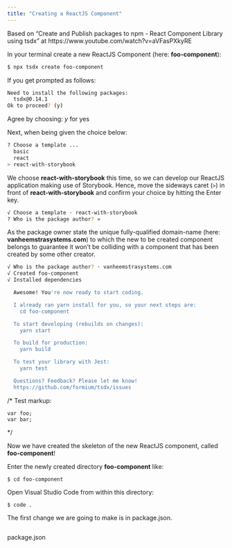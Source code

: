 ```yaml
---
title: "Creating a ReactJS Component"
---
```


Based on "Create and Publish packages to npm - React Component Library using tsdx" at https://www.youtube.com/watch?v=aVFasPXkyRE

In your terminal create a new ReactJS Component (here: **foo-component**):

``` .sh
$ npx tsdx create foo-component
```

If you get prompted as follows:

``` .sh
Need to install the following packages:
  tsdx@0.14.1
Ok to proceed? (y)
```

Agree by choosing: *y* for yes

Next, when being given the choice below:

``` .sh
? Choose a template ... 
  basic
  react
> react-with-storybook  
```

We choose **react-with-storybook** this time, so we can develop our ReactJS application making use of Storybook. Hence, move the sideways caret (```>```) in front of **react-with-storybook** and confirm your choice by hitting the Enter key.

``` .sh
√ Choose a template · react-with-storybook
? Who is the package author? »  
```

As the package owner state the unique fully-qualified domain-name (here: **vanheemstrasystems.com**) to which the new to be created component belongs to guarantee it won't be colliding with a component that has been created by some other creator.

``` .sh
√ Who is the package author? · vanheemstrasystems.com
√ Created foo-component
√ Installed dependencies

  Awesome! You're now ready to start coding.

  I already ran yarn install for you, so your next steps are:
    cd foo-component

  To start developing (rebuilds on changes):
    yarn start

  To build for production:
    yarn build

  To test your library with Jest:
    yarn test

  Questions? Feedback? Please let me know!
  https://github.com/formium/tsdx/issues
```

/*
Test markup:
``` .javascript
var foo;
var bar;
```
*/

Now we have created the skeleton of the new ReactJS component, called **foo-component**!

Enter the newly created directory **foo-component** like:

```
$ cd foo-component
```

Open Visual Studio Code from within this directory:

```
$ code .
```

The first change we are going to make is in package.json.

```

```
package.json
